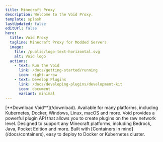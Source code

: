 ```yaml
---
title: Minecraft Proxy
description: Welcome to the Void Proxy.
template: splash
lastUpdated: false
editUrl: false
hero:
  title: Void Proxy
  tagline: Minecraft Proxy for Modded Servers
  image:
    file: /public/logo-text-horizontal.svg
    alt: Void logo
  actions:
    - text: Run the Void
      link: /docs/getting-started/running
      icon: right-arrow
    - text: Develop Plugins
      link: /docs/developing-plugins/development-kit
      icon: document
      variant: minimal
---
```



<CardGrid stagger>
	<Card title="Download" icon="cloud-download">
                [**Download Void**](/download). Available for many platforms, including Kubernetes, Docker, Windows, Linux, macOS and more.
	</Card>
	<Card title="Build Plugins" icon="pencil">
		Void provides a powerful plugin API that allows you to create plugins on the raw network level.
	</Card>
	<Card title="Minecraft Platforms" icon="star">
		Designed to support any Minecraft platforms, including Bedrock, Java, Pocket Edition and more.
	</Card>
	<Card title="Containers" icon="seti:docker">
		Built with [Containers in mind](/docs/containers), easy to deploy to Docker or Kubernetes cluster.
	</Card>
</CardGrid>
